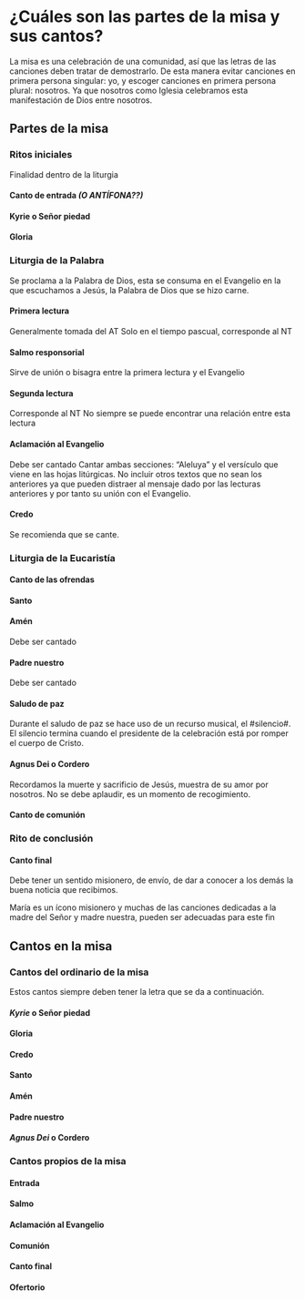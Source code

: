 # ¿Cuáles son las partes de la misa y sus cantos?
La misa es una celebración de una comunidad,
así que las letras de las canciones deben tratar de demostrarlo.
De esta manera evitar canciones en primera persona singular: yo,
y escoger canciones en primera persona plural: nosotros.
Ya que nosotros como Iglesia
celebramos esta manifestación de Dios entre nosotros.

## Partes de la misa

### Ritos iniciales
Finalidad dentro de la liturgia

#### Canto de entrada _(O ANTÍFONA??)_

#### Kyrie o Señor piedad

#### Gloria

### Liturgia de la Palabra
Se proclama a la Palabra de Dios,
esta se consuma en el Evangelio
en la que escuchamos a Jesús,
la Palabra de Dios que se hizo carne.

#### Primera lectura
Generalmente tomada del AT
Solo en el tiempo pascual, corresponde al NT

#### Salmo responsorial
Sirve de unión o bisagra entre la primera lectura y el Evangelio

#### Segunda lectura
Corresponde al NT
No siempre se puede encontrar una relación entre esta lectura

#### Aclamación al Evangelio
Debe ser cantado
Cantar ambas secciones: "Aleluya"
y el versículo que viene en las hojas litúrgicas.
No incluir otros textos que no sean los anteriores
ya que pueden distraer al mensaje dado por las lecturas anteriores
y por tanto su unión con el Evangelio.

#### Credo
Se recomienda que se cante.

### Liturgia de la Eucaristía

#### Canto de las ofrendas

#### Santo

#### Amén
Debe ser cantado

#### Padre nuestro
Debe ser cantado

#### Saludo de paz
Durante el saludo de paz se hace uso de un recurso musical, el #silencio#.
El silencio termina cuando el presidente de la celebración está por romper
el cuerpo de Cristo.

#### Agnus Dei o Cordero
Recordamos la muerte y sacrificio de Jesús, muestra de su amor por nosotros.
No se debe aplaudir, es un momento de recogimiento.

#### Canto de comunión

### Rito de conclusión

#### Canto final
Debe tener un sentido misionero, de envío,
de dar a conocer a los demás la buena noticia que recibimos.

María es un ícono misionero y muchas de las canciones dedicadas
a la madre del Señor y madre nuestra,
pueden ser adecuadas para este fin

## Cantos en la misa

### Cantos del ordinario de la misa
Estos cantos siempre deben tener la letra que se da a continuación.

#### _Kyrie_ o Señor piedad

#### Gloria

#### Credo

#### Santo

#### Amén

#### Padre nuestro

#### _Agnus Dei_ o Cordero

### Cantos propios de la misa

#### Entrada

#### Salmo

#### Aclamación al Evangelio

#### Comunión

#### Canto final

#### Ofertorio